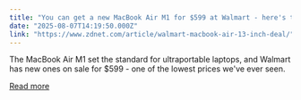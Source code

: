 ```yaml
---
title: "You can get a new MacBook Air M1 for $599 at Walmart - here's the deal"
date: "2025-08-07T14:19:50.000Z"
link: "https://www.zdnet.com/article/walmart-macbook-air-13-inch-deal/"
---
```


The MacBook Air M1 set the standard for ultraportable laptops, and Walmart has new ones on sale for $599 - one of the lowest prices we've ever seen.

[Read more](https://www.zdnet.com/article/walmart-macbook-air-13-inch-deal/)
